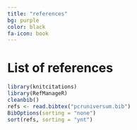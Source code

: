 ```yaml
---
title: "references"
bg: purple
color: black
fa-icon: book
---
```


# List of references
```r
library(knitcitations)
library(RefManageR)
cleanbib()
refs <- read.bibtex("pcruniversum.bib")
BibOptions(sorting = "none")
sort(refs, sorting = "ynt")
```


